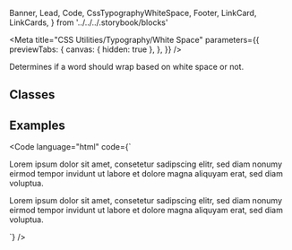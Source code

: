   Banner,
  Lead,
  Code,
  CssTypographyWhiteSpace,
  Footer,
  LinkCard,
  LinkCards,
} from '../../../.storybook/blocks'

<Meta
  title="CSS Utilities/Typography/White Space"
  parameters={{
    previewTabs: {
      canvas: { hidden: true },
    },
  }}
/>

<Banner label="White Space" section="CSS Utilities" color="yellow" puzzle />

<Lead>Determines if a word should wrap based on white space or not.</Lead>

## Classes

<CssTypographyWhiteSpace />

## Examples

<Code
  language="html"
  code={`
<p class="is-white-space-normal">Lorem ipsum dolor sit amet, consetetur sadipscing elitr, sed diam nonumy eirmod tempor invidunt ut labore et dolore magna aliquyam erat, sed diam voluptua.</p>
<p class="is-white-space-nowrap">Lorem ipsum dolor sit amet, consetetur sadipscing elitr, sed diam nonumy eirmod tempor invidunt ut labore et dolore magna aliquyam erat, sed diam voluptua.</p>
`}
/>

<Footer>
  <LinkCards>
    <LinkCard
      pageTitle="Foundation/Typography"
      description="Baloise Create is the corporate typeface. Its clear appearance underlines the modern and future-oriented brand expression."
    />
    <LinkCard
      pageTitle="Tokens/Overview"
      description="Design tokens serve as the definitive source for naming and storing design choices."
    />
  </LinkCards>
</Footer>

